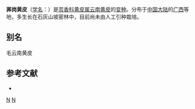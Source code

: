{{Infraspeciesbox
| image = 
| image_caption = 
| status = 
| status_system = 
| genus = Clausena 
| species = yunnanensis
| varietas = longgangensis
| authority = Liang et Lu
}}
'''㟖岗黄皮'''（[[学名|学名]]：{{lang|la|''Clausena yunnanensis'' var. ''longgangensis''}}）是[[芸香科|芸香科]][[黄皮属|黄皮属]][[云南黄皮|云南黄皮]]的[[变种|变种]]。分布于[[中国大陆|中国大陆]]的[[广西|广西]]等地，多生长在石灰山坡密林中，目前尚未由人工引种栽培。

== 别名 ==
毛云南黄皮

== 参考文献 ==
<div class="references-small">
* {{cite web| url =http://www.bioinfo.cn/db05/KmzwSpecies.php?action=view&id=28043| title =㟖岗黄皮（变种）| work =《中国高等植物数据库全库》| publisher =中国科学院微生物研究所| author =昆明植物研究所| accessdate =2009-02-21| deadurl =yes| archiveurl =https://web.archive.org/web/20160305053112/http://www.bioinfo.cn/db05/KmzwSpecies.php?action=view&id=28043| archivedate =2016-03-05}}
</div>
{{Taxonbar|from=Q10863764}}
[[Category:黄皮属|N]]
[[Category:广西植物|N]]